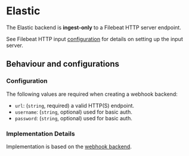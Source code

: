 # Elastic

The Elastic backend is **ingest-only** to a Filebeat HTTP server endpoint.

See Filebeat HTTP input [configuration](https://www.elastic.co/guide/en/beats/filebeat/current/filebeat-input-http_endpoint.html) for details on setting up the input server.

## Behaviour and configurations
### Configuration

The following values are required when creating a webhook backend:

- `url`: (`string`, required) a valid HTTP(S) endpoint.
- `username`: (`string`, optional) used for basic auth.
- `password`: (`string`, optional) used for basic auth.

### Implementation Details

Implementation is based on the [webhook backend](../webhook).